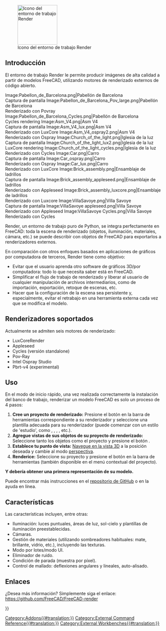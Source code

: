 <languages/>

[[File:Render_workbench_icon.svg|thumb|128px|Icono del entorno de trabajo Render]]

{{TOCright}}

<span id="Introduction"></span>
== Introducción ==

El entorno de trabajo Render le permite producir imágenes de alta calidad a partir de modelos FreeCAD, utilizando motores de renderizado externos de código abierto.

<gallery mode=nolines widths=200px perrow=3>
Image:Pabellon_de_Barcelona.png|Pabellón de Barcelona <br>Captura de pantalla
Image:Pabellon_de_Barcelona_Pov_large.png|Pabellón de Barcelona<br>Renderizado con Povray
Image:Pabellon_de_Barcelona_Cycles.png|Pabellón de Barcelona <br>Cycles rendering
Image:Asm_V4.png|Asm V4<br>Captura de pantalla
Image:Asm_V4_lux.png|Asm V4<br>Renderizado con LuxCore
Image:Asm_V4_ospray2.png|Asm V4<br>Renderizado con Ospray
Image:Church_of_the_light.png|Iglesia de la luz<br>Captura de pantalla
Image:Church_of_the_light_lux2.png|Iglesia de la luz<br>LuxCore rendering
Image:Church_of_the_light_cycles.png|Iglesia de la luz<br>Renderizado con Cycles
Image:Car.png|Carro<br>Captura de pantalla
Image:Car_ospray.png|Carro<br>Renderizado con Ospray
Image:Car_lux.png|Carro<br>Renderizado con LuxCore
Image:Brick_assembly.png|Ensamblaje de ladrillos<br>Captura de pantalla
Image:Brick_assembly_appleseed.png|Ensamblaje de ladrillos<br>Renderizado con Appleseed
Image:Brick_assembly_luxcore.png|Ensamblaje de ladrillos<br>Renderizado con Luxcore
Image:VillaSavoye.png|Villa Savoye<br>Captura de pantalla
Image:VillaSavoye appleseed.png|Villa Savoye<br>Renderizado con Appleseed
Image:VillaSavoye Cycles.png|Villa Savoye<br>Renderizado con Cycles
</gallery>

Render, un entorno de trabajo puro de Python, se integra perfectamente en FreeCAD: toda la escena de renderizado (objetos, iluminación, materiales, cámara, etc.) se puede describir con objetos de FreeCAD para exportarlos a renderizadores externos.

En comparación con otros enfoques basados ​​en aplicaciones de gráficos por computadora de terceros, Render tiene como objetivo:
* Evitar que el usuario aprenda otro software de gráficos 3D/por computadora: todo lo que necesita saber está en FreeCAD.
* Simplificar el flujo de trabajo de renderizado y liberar al usuario de cualquier manipulación de archivos intermediarios, como de importación, exportación, retoque de escenas, etc.
* Hacer que la configuración de la escena sea persistente y, especialmente, evitar el retrabajo en una herramienta externa cada vez que se modifica el modelo.

<span id="Supported_renderers"></span>
== Renderizadores soportados ==

Actualmente se admiten seis motores de renderizado:
* LuxCoreRender
* Appleseed
* Cycles (versión standalone)
* Pov-Ray
* Intel Ospray Studio
* Pbrt-v4 (experimental)

<span id="Usage"></span>
== Uso ==

En el modo de inicio rápido, una vez realizada correctamente la instalación del banco de trabajo, renderizar un modelo FreeCAD es solo un proceso de 4 pasos:

# '''Cree un proyecto de renderizado:''' Presione el botón en la barra de herramientas correspondiente a su renderizador y seleccione una plantilla adecuada para su renderizador (puede comenzar con un estilo de 'estudio', como {{FileName|appleseed_studio_light.appleseed}}, {{FileName|cycles_studio_light.xml}}, {{FileName|luxcore_studio_light.cfg}}, {{FileName|povray_studio_light.pov}}, etc.).
# '''Agregue vistas de sus objetos de su proyecto de renderizado:''' Seleccione tanto los objetos como el proyecto y presione el botón {{Button|Agregar vista}}.
# '''Establece tu punto de vista:''' [[Manual:Navigating_in_the_3D_view|Navegue en la vista 3D]] a la posición deseada y cambie al modo [[Std_PerspectiveCamera|perspectiva]].
# '''Renderice:''' Seleccione su proyecto y presione el botón {{Button|Renderizar}} en la barra de herramientas (también disponible en el menú contextual del proyecto).

'''Y debería obtener una primera representación de su modelo.'''

Puede encontrar más instrucciones en el [https://github.com/FreeCAD/FreeCAD-render repositorio de GitHub] o en la ayuda en línea.

<span id="Features"></span>
== Características ==

Las características incluyen, entre otras:
* Iluminación: luces puntuales, áreas de luz, sol-cielo y plantillas de iluminación preestablecidas.
* Cámaras.
* Gestión de materiales (utilizando sombreadores habituales: mate, brillante, vidrio, etc.), incluyendo las texturas.
* Modo por lotes/modo UI.
* Eliminador de ruido.
* Condición de parada (muestra por píxel).
* Control de mallado: deflexiones angulares y lineales, auto-alisado.

<span id="Links"></span>
== Enlaces ==

¿Desea más información?  Simplemente siga el enlace: https://github.com/FreeCAD/FreeCAD-render


[[Category:Addons{{#translation:}}]]
{{Userdocnavi{{#translation:}}}}
[[Category:External Command Reference{{#translation:}}]]
[[Category:External Workbenches{{#translation:}}]]